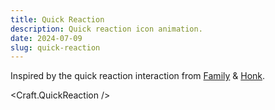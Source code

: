 ```yaml
---
title: Quick Reaction
description: Quick reaction icon animation.
date: 2024-07-09
slug: quick-reaction
---
```


Inspired by the quick reaction interaction from [Family](https://family.co/) & [Honk](https://honk.me/).

<Craft.QuickReaction />

